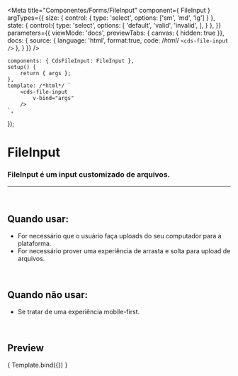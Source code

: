 
<Meta
	title="Componentes/Forms/FileInput"
	component={ FileInput }
	argTypes={{
		size: { control: { type: 'select', options: ['sm', 'md', 'lg'] } },
		state: {
			control:{
				type: 'select',
				options: [
					'default',
					'valid',
					'invalid',
				],
			}
		},
	}}
	parameters={{
		viewMode: 'docs',
		previewTabs: { canvas: { hidden: true }},
		docs: {
			source: {
				language: 'html',
				format:true,
				code: /*html*/ 
`<cds-file-input />`
			},
		}
	}}
/>

	components: { CdsFileInput: FileInput },
	setup() {
		return { args };
	},
	template: /*html*/ `
		<cds-file-input
			v-bind="args" 
		/>
	`,
});

# FileInput

### FileInput é um input customizado de arquivos.
---
<br />

## Quando usar:
- For necessário que o usuário faça uploads do seu computador para a plataforma.
- For necessário prover uma experiência de arrasta e solta para upload de arquivos.

<br />

## Quando não usar:
- Se tratar de uma experiência mobile-first.

<br />

## Preview

<Canvas>
	<Story
		name="FileInput"
		args={{
			showImagePreview: true,
		}}
	>
		{ Template.bind({}) }
	</Story>
</Canvas>

<ArgsTable story="FileInput" />
